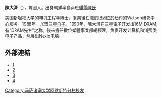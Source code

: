 
'''陳大濟'''（{{bd|1952年||?|}}），韓國人。出身朝鮮半島兩班[[驪陽陳氏|驪陽陳氏]]

美国斯坦福大学的电机工程学博士，畢業後任職於[[IBM|IBM]]位於纽约的Watson研究中心服务。1988年，加盟[[三星电子|三星电子]]。1990年，陳大濟在三星電子开发出16M DRAM, 有“DRAM先生”之称。後來擔任數位媒體事業部總經理，负责开发计算机和消费类电子产品，發展出Nexio电脑。

==外部連結==
* [https://web.archive.org/web/20160305085237/http://e.chinabyte.com/225/2060225.shtml]
* [http://tech.sina.com.cn/it/m/2002-02-19/103335.shtml] {{Wayback|url=http://tech.sina.com.cn/it/m/2002-02-19/103335.shtml |date=20160304131319 }}
* [http://news.xinhuanet.com/newmedia/2005-05/19/content_2973452.htm]{{dead link|date=2018年5月 |bot=InternetArchiveBot |fix-attempted=yes }}
* [http://financenews.sina.com/chosun/000-000-107-102/202/2007-02-14/0131159482.shtml] {{Wayback|url=http://financenews.sina.com/chosun/000-000-107-102/202/2007-02-14/0131159482.shtml |date=20190725072405 }}

{{DEFAULTSORT: Chin Dae-je}}
[[Category:马萨诸塞大学阿默斯特分校校友|Category:马萨诸塞大学阿默斯特分校校友]]